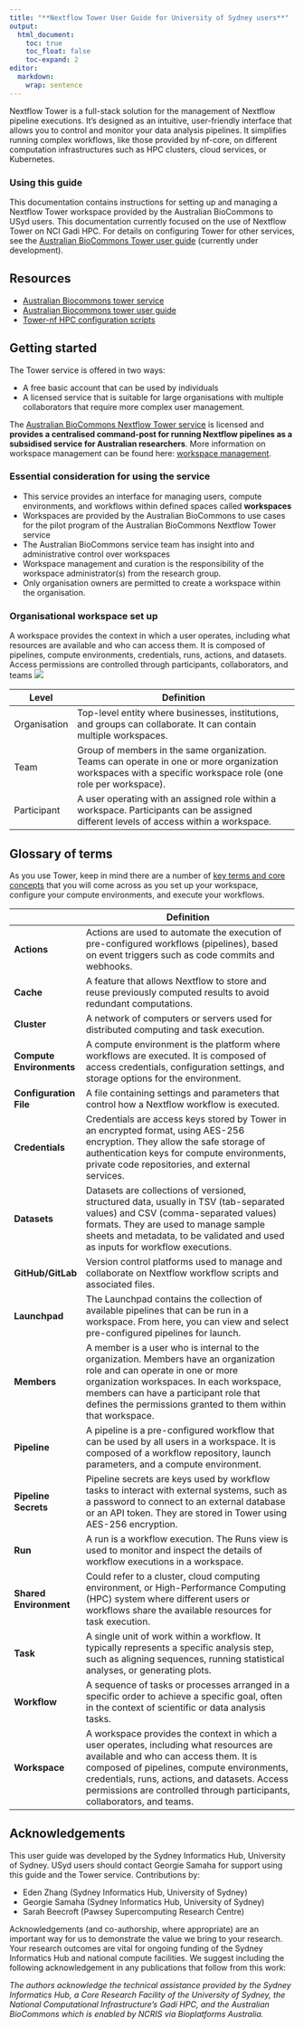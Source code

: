 ```yaml
---
title: "**Nextflow Tower User Guide for University of Sydney users**"
output:
  html_document:
    toc: true
    toc_float: false
    toc-expand: 2
editor: 
  markdown: 
    wrap: sentence
---
```


Nextflow Tower is a full-stack solution for the management of Nextflow pipeline executions. It's designed as an intuitive, user-friendly interface that allows you to control and monitor your data analysis pipelines. It simplifies running complex workflows, like those provided by nf-core, on different computation infrastructures such as HPC clusters, cloud services, or Kubernetes.

::: {.callout-important}

### Using this guide

This documentation contains instructions for setting up and managing a Nextflow Tower workspace provided by the Australian BioCommons to USyd users. This documentation currently focused on the use of Nextflow Tower on NCI Gadi HPC. For details on configuring Tower for other services, see the [Australian BioCommons Tower user guide](https://australianbiocommons.github.io/tower/user-guide/) (currently under development).
:::

## **Resources**

- [Australian Biocommons tower service](https://tower.services.biocommons.org.au)
- [Australian Biocommons tower user guide](https://australianbiocommons.github.io/tower/user-guide/)
- [Tower-nf HPC configuration scripts](https://github.com/Sydney-Informatics-Hub/tower-nf)

## **Getting started**

The Tower service is offered in two ways: 

* A free basic account that can be used by individuals
* A licensed service that is suitable for large organisations with multiple collaborators that require more complex user management.

The [Australian BioCommons Nextflow Tower service](https://www.biocommons.org.au/nextflow-tower) is licensed and **provides a centralised command-post for running Nextflow pipelines as a subsidised service for Australian researchers**. More information on workspace management can be found here: [workspace management](https://help.tower.nf/23.1/orgs-and-teams/workspace-management/).

::: {.callout-important}

### Essential consideration for using the service 

  * This service provides an interface for managing users, compute environments, and workflows within defined spaces called **workspaces**
  * Workspaces are provided by the Australian BioCommons to use cases for the pilot program of the Australian BioCommons Nextflow Tower service
  * The Australian BioCommons service team has insight into and administrative control over workspaces
  * Workspace management and curation is the responsibility of the workspace administrator(s) from the research group.
  * Only organisation owners are permitted to create a workspace within the organisation. 
::: 

### **Organisational workspace set up**{.unlisted}

A workspace provides the context in which a user operates, including what resources are available and who can access them. It is composed of pipelines, compute environments, credentials, runs, actions, and datasets. Access permissions are controlled through participants, collaborators, and teams ![](./images/tower-bc-org.png)

|Level      |Definition                                                                                                                                                  |
|--------------------|------------------------------------------------------------------------------------------------------------------------------------------------------------|
|Organisation       |Top-level entity where businesses, institutions, and groups can collaborate. It can contain multiple workspaces.                                            |
|Team               |Group of members in the same organization. Teams can operate in one or more organization workspaces with a specific workspace role (one role per workspace).|
|Participant        |A user operating with an assigned role within a workspace. Participants can be assigned different levels of access within a workspace.     |


## **Glossary of terms**

As you use Tower, keep in mind there are a number of [key terms and core concepts](https://help.tower.nf/23.1/getting-started/definitions/) that you will come across as you set up your workspace, configure your compute environments, and execute your workflows. 

| |Definition                                                                                                                                                                                                                                                                                                |
|-------------|-----------------------------------------------------------|
| **Actions**              | Actions are used to automate the execution of pre-configured workflows (pipelines), based on event triggers such as code commits and webhooks.                                                                                                                                                            |
| **Cache**                | A feature that allows Nextflow to store and reuse previously computed results to avoid redundant computations.                                                                                                                                                                                            |
| **Cluster**              | A network of computers or servers used for distributed computing and task execution.                                                                                                                                                                                                                      |
| **Compute Environments** | A compute environment is the platform where workflows are executed. It is composed of access credentials, configuration settings, and storage options for the environment.                                                                                                                                |
| **Configuration File**   | A file containing settings and parameters that control how a Nextflow workflow is executed.                                                                                                                                                                                                               |
| **Credentials**          | Credentials are access keys stored by Tower in an encrypted format, using AES-256 encryption. They allow the safe storage of authentication keys for compute environments, private code repositories, and external services.                                                                              |
| **Datasets**             | Datasets are collections of versioned, structured data, usually in TSV (tab-separated values) and CSV (comma-separated values) formats. They are used to manage sample sheets and metadata, to be validated and used as inputs for workflow executions.                                                   |
| **GitHub/GitLab**        | Version control platforms used to manage and collaborate on Nextflow workflow scripts and associated files.                                                                                                                                                                                               |
| **Launchpad**            | The Launchpad contains the collection of available pipelines that can be run in a workspace. From here, you can view and select pre-configured pipelines for launch.                                                                                                                                      |
| **Members**              | A member is a user who is internal to the organization. Members have an organization role and can operate in one or more organization workspaces. In each workspace, members can have a participant role that defines the permissions granted to them within that workspace.                              |
| **Pipeline**             | A pipeline is a pre-configured workflow that can be used by all users in a workspace. It is composed of a workflow repository, launch parameters, and a compute environment.                                                                                                                              |
| **Pipeline Secrets**     | Pipeline secrets are keys used by workflow tasks to interact with external systems, such as a password to connect to an external database or an API token. They are stored in Tower using AES-256 encryption.                                                                                             |
| **Run**                  | A run is a workflow execution. The Runs view is used to monitor and inspect the details of workflow executions in a workspace.                                                                                                                                                                            |
| **Shared Environment**   | Could refer to a cluster, cloud computing environment, or High-Performance Computing (HPC) system where different users or workflows share the available resources for task execution.                                                                                                                    |
| **Task**                 | A single unit of work within a workflow. It typically represents a specific analysis step, such as aligning sequences, running statistical analyses, or generating plots.                                                                                                                                 |
| **Workflow**             | A sequence of tasks or processes arranged in a specific order to achieve a specific goal, often in the context of scientific or data analysis tasks.                                                                                                                                                      |
| **Workspace**            | A workspace provides the context in which a user operates, including what resources are available and who can access them. It is composed of pipelines, compute environments, credentials, runs, actions, and datasets. Access permissions are controlled through participants, collaborators, and teams. |

## **Acknowledgements**

This user guide was developed by the Sydney Informatics Hub, University of Sydney. USyd users should contact Georgie Samaha for support using this guide and the Tower service. Contributions by: 

* Eden Zhang (Sydney Informatics Hub, University of Sydney)
* Georgie Samaha (Sydney Informatics Hub, University of Sydney)
* Sarah Beecroft (Pawsey Supercomputing Research Centre)

Acknowledgements (and co-authorship, where appropriate) are an important way for us to demonstrate the value we bring to your research. Your research outcomes are vital for ongoing funding of the Sydney Informatics Hub and national compute facilities. We suggest including the following acknowledgement in any publications that follow from this work:

*The authors acknowledge the technical assistance provided by the Sydney Informatics Hub, a Core Research Facility of the University of Sydney, the National Computational Infrastructure's Gadi HPC, and the Australian BioCommons which is enabled by NCRIS via Bioplatforms Australia.*